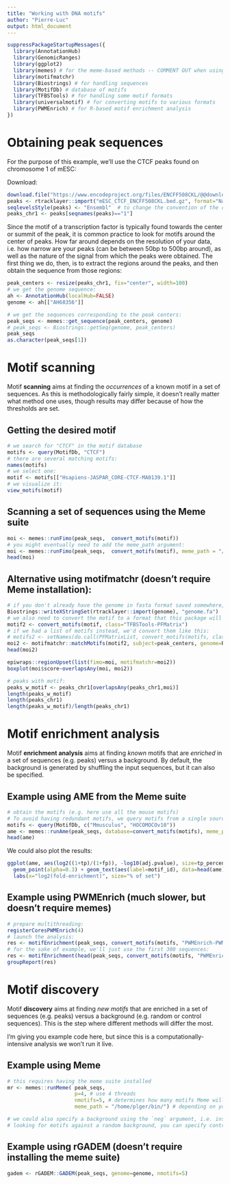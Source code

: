 ```yaml
---
title: "Working with DNA motifs"
author: "Pierre-Luc"
output: html_document
---
```


```r
suppressPackageStartupMessages({
  library(AnnotationHub)
  library(GenomicRanges)
  library(ggplot2)
  library(memes) # for the meme-based methods -- COMMENT OUT when using alternatives
  library(motifmatchr)
  library(Biostrings) # for handling sequences
  library(MotifDb) # database of motifs
  library(TFBSTools) # for handling some motif formats
  library(universalmotif) # for converting motifs to various formats
  library(PWMEnrich) # for R-based motif enrichment analysis
})
```


# Obtaining peak sequences

For the purpose of this example, we'll use the CTCF peaks found on chromosome 1 of mESC:

Download:

```r
download.file("https://www.encodeproject.org/files/ENCFF508CKL/@@download/ENCFF508CKL.bed.gz", "mESC_CTCF_ENCFF508CKL.bed.gz")
peaks <- rtracklayer::import("mESC_CTCF_ENCFF508CKL.bed.gz", format="NarrowPeak")
seqlevelsStyle(peaks) <- "Ensembl"  # to change the convention of the chromosome names to ensembl (i.e. without 'chr')
peaks_chr1 <- peaks[seqnames(peaks)=="1"]
```



Since the motif of a transcription factor is typically found towards the center or summit of the peak, it is common practice to look for motifs around the center of peaks. 
How far around depends on the resolution of your data, i.e. how narrow are your peaks (can be between 50bp to 500bp around), as well as the nature of the signal from which the peaks were obtained.
The first thing we do, then, is to extract the regions around the peaks, and then obtain the sequence from those regions:

```r
peak_centers <- resize(peaks_chr1, fix="center", width=100)
# we get the genome sequence:
ah <- AnnotationHub(localHub=FALSE)
genome <- ah[["AH68356"]]

# we get the sequences corresponding to the peak centers:
peak_seqs <- memes::get_sequence(peak_centers, genome)
# peak_seqs <- Biostrings::getSeq(genome, peak_centers)
peak_seqs
as.character(peak_seqs[1])
```



# Motif scanning

Motif **scanning** aims at finding the _occurrences_ of a known motif in a set of sequences.
As this is methodologically fairly simple, it doesn't really matter what method one uses, though results may differ because of how the thresholds are set.

## Getting the desired motif

```r
# we search for "CTCF" in the motif database
motifs <- query(MotifDb, "CTCF")
# there are several matching motifs:
names(motifs)
# we select one:
motif <- motifs[["Hsapiens-JASPAR_CORE-CTCF-MA0139.1"]]
# we visualize it:
view_motifs(motif)
```


## Scanning a set of sequences using the Meme suite

```r
moi <- memes::runFimo(peak_seqs,  convert_motifs(motif))
# you might eventually need to add the meme_path argument:
moi <- memes::runFimo(peak_seqs,  convert_motifs(motif), meme_path = "/home/plger/bin/")
head(moi)
```


## Alternative using motifmatchr (doesn't require Meme installation):

```r
# if you don't already have the genome in fasta format saved somewhere, convert it to that format:
Biostrings::writeXStringSet(rtracklayer::import(genome), "genome.fa")
# we also need to convert the motif to a format that this package will accept
motif2 <- convert_motifs(motif, class="TFBSTools-PFMatrix")
# if we had a list of motifs instead, we'd convert them like this:
# motifs2 <- setNames(do.call(PFMatrixList, convert_motifs(motifs, class="TFBSTools-PFMatrix")), names(motifs))
moi2 <- motifmatchr::matchMotifs(motif2, subject=peak_centers, genome=Rsamtools::FaFile("genome.fa"), out="positions")[[1]]
head(moi2)
```


```r
epiwraps::regionUpset(list(fimo=moi, motifmatchr=moi2))
boxplot(moi$score~overlapsAny(moi, moi2))
```


```r
# peaks with motif:
peaks_w_motif <- peaks_chr1[overlapsAny(peaks_chr1,moi)]
length(peaks_w_motif)
length(peaks_chr1)
length(peaks_w_motif)/length(peaks_chr1)
```




# Motif enrichment analysis

Motif **enrichment analysis** aims at finding _known_ motifs that are _enriched_ in a set of sequences (e.g. peaks) versus a background.
By default, the background is generated by shuffling the input sequences, but it can also be specified.



## Example using AME from the Meme suite

```r
# obtain the motifs (e.g. here use all the mouse motifs)
# To avoid having redundant motifs, we query motifs from a single source:
motifs <- query(MotifDb, c("Mmusculus", "HOCOMOCOv10"))
ame <- memes::runAme(peak_seqs, database=convert_motifs(motifs), meme_path="/home/plger/bin/")
head(ame)
```

We could also plot the results:

```r
ggplot(ame, aes(log2((1+tp)/(1+fp)), -log10(adj.pvalue), size=tp_percent)) + 
  geom_point(alpha=0.3) + geom_text(aes(label=motif_id), data=head(ame)) +
  labs(x="log2(fold-enrichment)", size="% of set")
```


## Example using PWMEnrich (much slower, but doesn't require memes)

```r
# prepare multithreading:
registerCoresPWMEnrich(4)
# launch the analysis:
res <- motifEnrichment(peak_seqs, convert_motifs(motifs, "PWMEnrich-PWM"))
# for the sake of example, we'll just use the first 300 sequences:
res <- motifEnrichment(head(peak_seqs, convert_motifs(motifs, "PWMEnrich-PWM"))
groupReport(res)
```





# Motif discovery

Motif **discovery** aims at finding _new motifs_ that are enriched in a set of sequences (e.g. peaks) versus a background (e.g. random or control sequences). This is the step where different methods will differ the most.

I'm giving you example code here, but since this is a computationally-intensive analysis we won't run it live.

## Example using Meme

```r
# this requires having the meme suite installed
mr <- memes::runMeme( peak_seqs,
                      p=4, # use 4 threads
                      nmotifs=5, # determines how many motifs Meme will try to find\
                      meme_path = "/home/plger/bin/") # depending on your setup, you might need to specify where the meme binaries were installed

# we could also specify a background using the `neg` argument, i.e. instead of 
# looking for motifs against a random background, you can specify control (i.e. non-peak) sequences
```


## Example using rGADEM (doesn't require installing the meme suite)

```r
gadem <- rGADEM::GADEM(peak_seqs, genome=genome, nmotifs=5)
```


